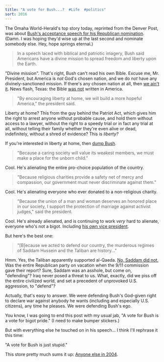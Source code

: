 ```yaml
---
title: "A vote for Bush...?  #Life  #politics"
sort: 2016
---
```

The Omaha World-Herald's top story today, reprinted from the Denver Post, was about <a href="http://www.denverpost.com/Stories/0,1413,36~29805~2376404,00.html">Bush's acceptance speech for his Republican nomination</a>. (Damn. I was hoping they'd wise up at the last second and nominate somebody else. Hey, hope springs eternal.)
<blockquote>In a speech laced with biblical and patriotic imagery, Bush said Americans have a divine mission to spread freedom and liberty upon the Earth.</blockquote>
"Divine mission". That's right, Bush can't read his own Bible. Excuse me, Mr. President, but America is <em>not</em> God's chosen nation, and we do <em>not</em> have any divinely-sanctioned mission. If there's any chosen nation at all, then <a href="http://bible.gospelcom.net/bible?version=KJV&amp;passage=Deuteronomy+7:6-8">we ain't it</a>. News flash, Texas: the Bible <a href="http://www.wisdomquotes.com/000380.html">was not</a> written in America.
<blockquote>"By encouraging liberty at home, we will build a more hopeful America," the president said.</blockquote>
Liberty at home? This from the guy behind the Patriot Act, which gives him the right to arrest anyone without probable cause, and hold them without access to a lawyer, without the right to a speedy trial or in fact any trial at all, without telling their family whether they're even alive or dead, indefinitely, without a shred of evidence? This is <em>liberty?</em>

If you're interested in liberty at home, then <a href="http://www.cafepress.com/irregulargoods/126769">dump Bush</a>.
<blockquote>"Because a caring society will value its weakest members, we must make a place for the unborn child."</blockquote>
Cool. He's alienating the entire pro-choice population of the country.
<blockquote>"Because religious charities provide a safety net of mercy and compassion, our government must never discriminate against them."</blockquote>
Cool. He's alienating everyone who ever donated to a non-religious charity.



<blockquote>"Because the union of a man and woman deserves an honored place in our society, I support the protection of marriage against activist judges," said the president.</blockquote>
Cool. He's already alienated, and is continuing to work <em>very</em> hard to alienate, everyone who's not a bigot. Including <a href="http://www.hrcactioncenter.org/actioncenter/notice-description.tcl?newsletter_id=2876887">his own vice president</a>.

But here's the best one:
<blockquote>"[B]ecause we acted to defend our country, the murderous regimes of Saddam Hussein and the Taliban are history..."</blockquote>
Hmm. Yes, the Taliban apparently supported al-Qaeda. <a href="http://www.commondreams.org/headlines04/0707-01.htm">No, Saddam did not.</a> Was the entire Republican party on vacation when the 9/11 commission gave their report? Sure, Saddam was an asshole, but come on, "defending"? Iraq never posed a threat to us. What, exactly, did we piss off the entire civilized world, and set a precedent of unprovoked U.S. aggression, to "defend"?

Actually, that's easy to answer. We were defending Bush's God-given right to declare war against anybody he wants (including and especially U.S. citizens), any time he pleases. We were defending Bush's ego.

You know, I was going to end this post with my usual jab, "A vote for Bush is a vote for bigot pride." (I need to make bumper stickers.)

But with everything else he touched on in his speech... I think I'll rephrase it this time:

"A vote for Bush is just stupid."

This store pretty much sums it up: <a href="http://www.onehorseshy.com/political/anti_bush/">Anyone else in 2004</a>.
